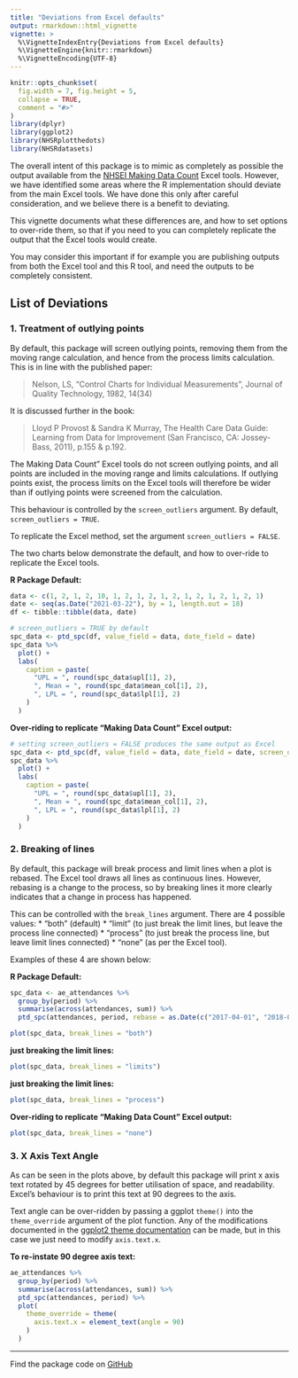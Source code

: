 ```yaml
---
title: "Deviations from Excel defaults"
output: rmarkdown::html_vignette
vignette: >
  %\VignetteIndexEntry{Deviations from Excel defaults}
  %\VignetteEngine{knitr::rmarkdown}
  %\VignetteEncoding{UTF-8}
---
```


```r
knitr::opts_chunk$set(
  fig.width = 7, fig.height = 5,
  collapse = TRUE,
  comment = "#>"
)
library(dplyr)
library(ggplot2)
library(NHSRplotthedots)
library(NHSRdatasets)
```

The overall intent of this package is to mimic as completely as possible the output available from the
[NHSEI Making Data Count][mdc] Excel tools. However, we have identified some areas where the R implementation 
should deviate from the main Excel tools. We have done this only after careful consideration, and we believe there is a 
benefit to deviating.

This vignette documents what these differences are, and how to 
set options to over-ride them, so that if you need to you can completely replicate the output that the Excel tools would create.  

You may consider this important if for example you are publishing outputs from both the Excel tool and this R tool, and 
need the outputs to be completely consistent.

## List of Deviations

### 1. Treatment of outlying points

By default, this package will screen outlying points, removing them from the moving range calculation, and hence from 
the process limits calculation. This is in line with the published paper:

> Nelson, LS, "Control Charts for Individual Measurements", Journal of Quality Technology, 1982, 14(34)

It is discussed further in the book:

> Lloyd P Provost & Sandra K Murray, The Health Care Data Guide: Learning from Data for Improvement (San Francisco, CA: Jossey-Bass, 2011), p.155 & p.192.


The Making Data Count" Excel tools do not screen outlying points, and all points are included in the moving range and
limits calculations. If outlying points exist, the process limits on the Excel tools will therefore be wider than if
outlying points were screened from the calculation.

This behaviour is controlled by the `screen_outliers` argument. By default, `screen_outliers = TRUE`.  

To replicate the Excel method, set the argument `screen_outliers = FALSE`.

The two charts below demonstrate the default, and how to over-ride to replicate the Excel tools.

**R Package Default:**

```r
data <- c(1, 2, 1, 2, 10, 1, 2, 1, 2, 1, 2, 1, 2, 1, 2, 1, 2, 1)
date <- seq(as.Date("2021-03-22"), by = 1, length.out = 18)
df <- tibble::tibble(data, date)

# screen_outliers = TRUE by default
spc_data <- ptd_spc(df, value_field = data, date_field = date)
spc_data %>%
  plot() +
  labs(
    caption = paste(
      "UPL = ", round(spc_data$upl[1], 2),
      ", Mean = ", round(spc_data$mean_col[1], 2),
      ", LPL = ", round(spc_data$lpl[1], 2)
    )
  )
```

**Over-riding to replicate "Making Data Count" Excel output:**

```r
# setting screen_outliers = FALSE produces the same output as Excel
spc_data <- ptd_spc(df, value_field = data, date_field = date, screen_outliers = FALSE)
spc_data %>%
  plot() +
  labs(
    caption = paste(
      "UPL = ", round(spc_data$upl[1], 2),
      ", Mean = ", round(spc_data$mean_col[1], 2),
      ", LPL = ", round(spc_data$lpl[1], 2)
    )
  )
```

### 2. Breaking of lines

By default, this package will break process and limit lines when a plot is rebased. The Excel tool draws all lines as
continuous lines. However, rebasing is a change to the process, so by breaking lines it more clearly indicates that a
change in process has happened.

This can be controlled with the `break_lines` argument. There are 4 possible values:
  * "both" (default)
  * "limit" (to just break the limit lines, but leave the process line connected)
  * "process" (to just break the process line, but leave limit lines connected)
  * "none" (as per the Excel tool).

Examples of these 4 are shown below:

**R Package Default:**

```r
spc_data <- ae_attendances %>%
  group_by(period) %>%
  summarise(across(attendances, sum)) %>%
  ptd_spc(attendances, period, rebase = as.Date(c("2017-04-01", "2018-04-01")))

plot(spc_data, break_lines = "both")
```

**just breaking the limit lines:**

```r
plot(spc_data, break_lines = "limits")
```

**just breaking the limit lines:**

```r
plot(spc_data, break_lines = "process")
```

**Over-riding to replicate "Making Data Count" Excel output:**

```r
plot(spc_data, break_lines = "none")
```

### 3. X Axis Text Angle

As can be seen in the plots above, by default this package will print x axis text rotated by 45 degrees for better utilisation of space, and readability.  Excel's behaviour is to print this text at 90 degrees to the axis. 

Text angle can be over-ridden by passing a ggplot `theme()` into the `theme_override` argument of the plot function.  Any of the modifications documented in the [ggplot2 theme documentation](https://ggplot2.tidyverse.org/reference/theme.html) can be made, but in this case we just need to modify `axis.text.x`.

**To re-instate 90 degree axis text:**

```r
ae_attendances %>%
  group_by(period) %>%
  summarise(across(attendances, sum)) %>%
  ptd_spc(attendances, period) %>%
  plot(
    theme_override = theme(
      axis.text.x = element_text(angle = 90)
    )
  )
```

---
Find the package code on [GitHub](https://github.com/nhs-r-community/NHSRplotthedots)


[mdc]: https://www.england.nhs.uk/publication/making-data-count/
